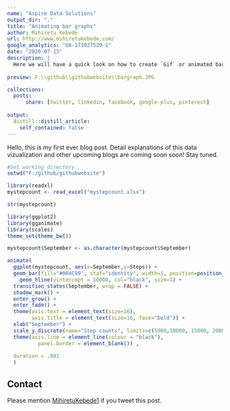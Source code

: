 ```yaml
---
name: "Aspire Data Solutions"
output_dir: "."
title: "Animating bar graphs"
author: Mihiretu Kebede
url: http://www.mihiretukebede.com/ 
google_analytics: "UA-173027539-1"
date: "2020-07-13"
description: |
  Here we will have a quick look on how to create `Gif` or animated bar plots
  
preview: F:\\github\\githubwebsite\\bargraph.JPG

collections:
  posts:
      share: [twitter, linkedin, facebook, google-plus, pinterest]
      
output:
  distill::distill_article:
    self_contained: false
---
```



<link rel="stylesheet" href="styles.css" type="text/css">

  Hello, this is my first ever blog post. Detail explanations of this data vizualization and other upcoming blogs are coming soon soon! Stay tuned. 
  
```r
#Set working directory
setwd("F:/github/githubwebsite")

library(readxl)
mystepcount <- read_excel("mystepcount.xlsx")

str(mystepcount)

library(ggplot2)
library(gganimate)
library(scales)
theme_set(theme_bw())

mystepcount$September <- as.character(mystepcount$September)

```

```r
animate(
  ggplot(mystepcount, aes(x=September,y=Steps)) + 
  geom_bar(fill="#004C99", stat="identity", width=1, position=position_dodge()) + 
    geom_hline(yintercept = 10000, col="black", size=1) +
  transition_states(September, wrap = FALSE) +
  shadow_mark() +
  enter_grow() +
  enter_fade() + 
  theme(axis.text = element_text(size=16),
        axis.title = element_text(size=16, face="bold")) + 
  xlab("September") +  
  scale_y_discrete(name="Step counts", limits=c(5000,10000, 15000, 20000, 25000, 30000)) +
  theme(axis.line = element_line(colour = "black"),
          panel.border = element_blank()) ,
  
  duration = .001
  )
```  

## Contact 
Please mention [MihiretuKebede1](https://www.https://twitter.com/MihiretuKebede1) if you tweet this post. 
